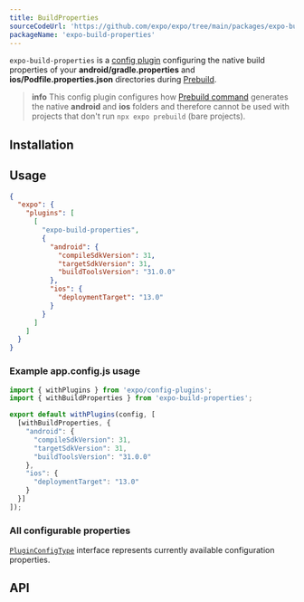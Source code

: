 ```yaml
---
title: BuildProperties
sourceCodeUrl: 'https://github.com/expo/expo/tree/main/packages/expo-build-properties'
packageName: 'expo-build-properties'
---
```



`expo-build-properties` is a [config plugin](/guides/config-plugins) configuring the native build properties
of your **android/gradle.properties** and **ios/Podfile.properties.json** directories during [Prebuild](/workflow/prebuild).

> **info** This config plugin configures how [Prebuild command](/workflow/prebuild) generates the native **android** and **ios** folders
> and therefore cannot be used with projects that don't run `npx expo prebuild` (bare projects).

<PlatformsSection ios simulator android emulator />

## Installation

<APIInstallSection hideBareInstructions={true} />

## Usage

<ConfigPluginExample>

```json app.json
{
  "expo": {
    "plugins": [
      [
        "expo-build-properties",
        {
          "android": {
            "compileSdkVersion": 31,
            "targetSdkVersion": 31,
            "buildToolsVersion": "31.0.0"
          },
          "ios": {
            "deploymentTarget": "13.0"
          }
        }
      ]
    ]
  }
}
```

</ConfigPluginExample>

### Example app.config.js usage

```js app.config.js
import { withPlugins } from 'expo/config-plugins';
import { withBuildProperties } from 'expo-build-properties';

export default withPlugins(config, [
  [withBuildProperties, {
    "android": {
      "compileSdkVersion": 31,
      "targetSdkVersion": 31,
      "buildToolsVersion": "31.0.0"
    },
    "ios": {
      "deploymentTarget": "13.0"
    }
  }]
]);
```

### All configurable properties

[`PluginConfigType`](#pluginconfigtype) interface represents currently available configuration properties.

## API

<APISection packageName="expo-build-properties" apiName="BuildProperties" />
